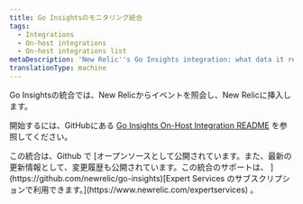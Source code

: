 ```yaml
---
title: Go Insightsのモニタリング統合
tags:
  - Integrations
  - On-host integrations
  - On-host integrations list
metaDescription: 'New Relic''s Go Insights integration: what data it reports and how to configure it.'
translationType: machine
---
```


Go Insightsの統合では、New Relicからイベントを照会し、New Relicに挿入します。

開始するには、GitHubにある [Go Insights On-Host Integration README](https://github.com/newrelic/go-insights) を参照してください。

<Callout variant="tip">
  この統合は、Github で [オープンソースとして公開されています。また、最新の更新情報として、変更履歴も公開されています。この統合のサポートは、 ](https://github.com/newrelic/go-insights)[Expert Services のサブスクリプションで利用できます。](https://www.newrelic.com/expertservices) 。
</Callout>